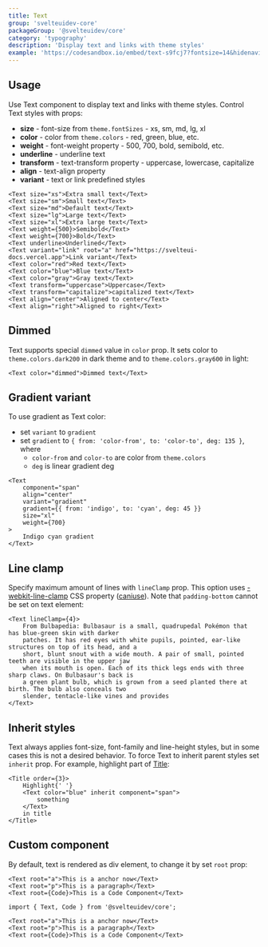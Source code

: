 ```yaml
---
title: Text
group: 'svelteuidev-core'
packageGroup: '@svelteuidev/core'
category: 'typography'
description: 'Display text and links with theme styles'
example: 'https://codesandbox.io/embed/text-s9fcj7?fontsize=14&hidenavigation=1&module=%2FApp.svelte&theme=dark&view=preview'
---
```


## Usage

Use Text component to display text and links with theme styles. Control Text styles with props:

- **size** - font-size from `theme.fontSizes` - xs, sm, md, lg, xl
- **color** - color from `theme.colors` - red, green, blue, etc.
- **weight** - font-weight property - 500, 700, bold, semibold, etc.
- **underline** - underline text
- **transform** - text-transform property - uppercase, lowercase, capitalize
- **align** - text-align property
- **variant** - text or link predefined styles

```tsx
<Text size="xs">Extra small text</Text>
<Text size="sm">Small text</Text>
<Text size="md">Default text</Text>
<Text size="lg">Large text</Text>
<Text size="xl">Extra large text</Text>
<Text weight={500}>Semibold</Text>
<Text weight={700}>Bold</Text>
<Text underline>Underlined</Text>
<Text variant="link" root="a" href="https://svelteui-docs.vercel.app">Link variant</Text>
<Text color="red">Red text</Text>
<Text color="blue">Blue text</Text>
<Text color="gray">Gray text</Text>
<Text transform="uppercase">Uppercase</Text>
<Text transform="capitalize">capitalized text</Text>
<Text align="center">Aligned to center</Text>
<Text align="right">Aligned to right</Text>
```

## Dimmed

Text supports special `dimmed` value in `color` prop. It sets color to `theme.colors.dark200` in dark theme and to `theme.colors.gray600` in light:

```tsx
<Text color="dimmed">Dimmed text</Text>
```

## Gradient variant

To use gradient as Text color:

- set `variant` to `gradient`
- set `gradient` to `{ from: 'color-from', to: 'color-to', deg: 135 }`, where
  - `color-from` and `color-to` are color from `theme.colors`
  - `deg` is linear gradient deg

```tsx
<Text
	component="span"
	align="center"
	variant="gradient"
	gradient={{ from: 'indigo', to: 'cyan', deg: 45 }}
	size="xl"
	weight={700}
>
	Indigo cyan gradient
</Text>
```

## Line clamp

Specify maximum amount of lines with `lineClamp` prop. This option uses [-webkit-line-clamp](https://developer.mozilla.org/en-US/docs/Web/CSS/-webkit-line-clamp)
CSS property ([caniuse](https://caniuse.com/css-line-clamp)). Note that `padding-bottom` cannot be set on text element:

```tsx
<Text lineClamp={4}>
	From Bulbapedia: Bulbasaur is a small, quadrupedal Pokémon that has blue-green skin with darker
	patches. It has red eyes with white pupils, pointed, ear-like structures on top of its head, and a
	short, blunt snout with a wide mouth. A pair of small, pointed teeth are visible in the upper jaw
	when its mouth is open. Each of its thick legs ends with three sharp claws. On Bulbasaur's back is
	a green plant bulb, which is grown from a seed planted there at birth. The bulb also conceals two
	slender, tentacle-like vines and provides
</Text>
```

## Inherit styles

Text always applies font-size, font-family and line-height styles,
but in some cases this is not a desired behavior. To force Text to inherit parent
styles set `inherit` prop. For example, highlight part of [Title](/core/title/):

```tsx
<Title order={3}>
	Highlight{' '}
	<Text color="blue" inherit component="span">
		something
	</Text>
	in title
</Title>
```

## Custom component

By default, text is rendered as div element, to change it by set `root` prop:

```tsx
<Text root="a">This is a anchor now</Text>
<Text root="p">This is a paragraph</Text>
<Text root={Code}>This is a Code Component</Text>
```

```tsx
import { Text, Code } from '@svelteuidev/core';

<Text root="a">This is a anchor now</Text>
<Text root="p">This is a paragraph</Text>
<Text root={Code}>This is a Code Component</Text>
```
